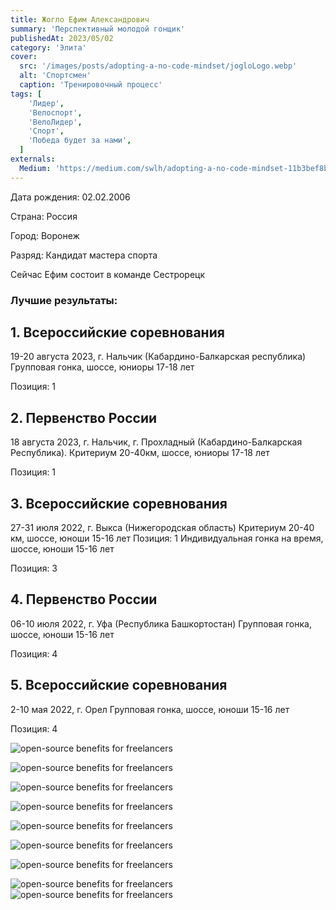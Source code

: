 ```yaml
---
title: Жогло Ефим Александрович
summary: 'Перспективный молодой гонщик'
publishedAt: 2023/05/02
category: 'Элита'
cover:
  src: '/images/posts/adopting-a-no-code-mindset/jogloLogo.webp'
  alt: 'Спортсмен'
  caption: 'Тренировочный процесс'
tags: [
    'Лидер',
    'Велоспорт',
    'ВелоЛидер',
    'Спорт',
    'Победа будет за нами',
  ]
externals:
  Medium: 'https://medium.com/swlh/adopting-a-no-code-mindset-11b3bef8b21d'
---
```


Дата рождения: 02.02.2006

Страна: Россия

Город: Воронеж 

Разряд: Кандидат мастера спорта

Сейчас Ефим состоит в команде Сестрорецк


### Лучшие результаты:

## 1. Всероссийские соревнования

19-20 августа 2023, г. Нальчик (Кабардино-Балкарская республика) Групповая гонка, шоссе, юниоры 17-18 лет

Позиция: 1


## 2. Первенство России

18 августа 2023, г. Нальчик, г. Прохладный (Кабардино-Балкарская Республика). Критериум 20-40км, шоссе, юниоры 17-18 лет

Позиция: 1


## 3. Всероссийские соревнования

27-31 июля 2022, г. Выкса (Нижегородская область) Критериум 20-40 км, шоссе, юноши 15-16 лет Позиция: 1 Индивидуальная гонка на время, шоссе, юноши 15-16 лет

Позиция: 3


## 4. Первенство России

06-10 июля 2022, г. Уфа (Республика Башкортостан) Групповая гонка, шоссе, юноши 15-16 лет

Позиция: 4

## 5. Всероссийские соревнования

2-10 мая 2022, г. Орел Групповая гонка, шоссе, юноши 15-16 лет

Позиция: 4

<Image
  src="/images/posts/adopting-a-no-code-mindset/joglo8.jpg"
  alt="open-source benefits for freelancers"
/>

<Image
  src="/images/posts/adopting-a-no-code-mindset/joglo7.jpg"
  alt="open-source benefits for freelancers"
/>

<Image
  src="/images/posts/adopting-a-no-code-mindset/joglo10.jpg"
  alt="open-source benefits for freelancers"
/>

<Image
  src="/images/posts/adopting-a-no-code-mindset/joglo11.jpg"
  alt="open-source benefits for freelancers"
/>

<Image
  src="/images/posts/adopting-a-no-code-mindset/joglo9.jpg"
  alt="open-source benefits for freelancers"
/>

<Image
  src="/images/posts/adopting-a-no-code-mindset/joglo2.jpg"
  alt="open-source benefits for freelancers"
/>

<Image
  src="/images/posts/adopting-a-no-code-mindset/joglo4.webp"
  alt="open-source benefits for freelancers"
/>

<Image
  src="/images/posts/adopting-a-no-code-mindset/joglo5.webp"
  alt="open-source benefits for freelancers"
/>
<Image
  src="/images/posts/adopting-a-no-code-mindset/joglo6.webp"
  alt="open-source benefits for freelancers"
/>